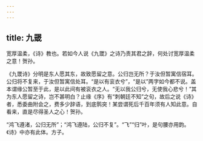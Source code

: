 ```yaml
---
---
---
```

title: 九罭
---







宽厚温柔，《诗》教也。若如今人说《九罭》之诗乃责其君之辞，何处讨宽厚温柔之意！贺孙。

《九罭诗》分明是东人愿其东，故致愿留之意。公归岂无所？于汝但暂寓信宿耳。公归将不复来，于汝但暂寓信处耳。“是以有衮衣兮”，“是以”两字如今都不说。盖本谓缘公暂至于此，是以此间有被衮衣之人。“无以我公归兮，无使我心悲兮！”其为东人愿留之诗，岂不甚明白？止缘《序》有“刺朝廷不知”之句，故后之说《诗》者，悉委曲附会之，费多少辞语，到底鹘突！某尝谓死后千百年须有人知此意。自看来，直是尽得圣人之心！贺孙。

“鸿飞遵渚，公归无所”；“鸿飞遵陆，公归不复”。“飞”“归”叶，是句腰亦用韵。《诗》中亦有此体。方子。